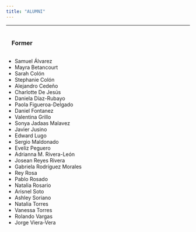 ```yaml
---
title: "ALUMNI"
---
```

***
<h3 style="padding:15px;">
Former
</h3>

* Samuel Álvarez
* Mayra Betancourt
* Sarah Colón
* Stephanie Colón
* Alejandro Cedeño
* Charlotte De Jesús
* Daniela Díaz-Rubayo
* Paola Figueroa-Delgado
* Daniel Fontanez
* Valentina Grillo
* Sonya Jadaas Malavez
* Javier Jusino
* Edward Lugo
* Sergio Maldonado
* Eveliz Peguero
* Adrianna M. Rivera-León
* Josean Reyes Rivera
* Gabriela Rodríguez Morales
* Rey Rosa
* Pablo Rosado
* Natalia Rosario
* Arisnel Soto
* Ashley Soriano
* Natalia Torres
* Vanessa Torres
* Rolando Vargas
* Jorge Viera-Vera
